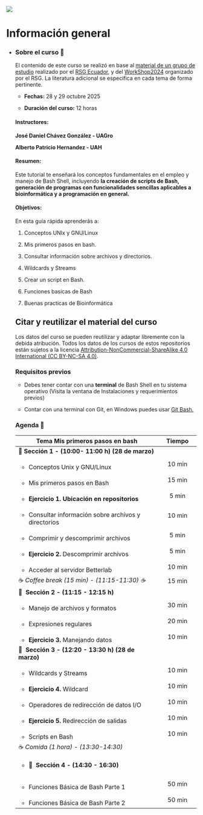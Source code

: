 ::: {layout-ncol="2"}
![](images/cropped-LogoRSG-MX.jpg)
:::

# Información general {.unnumbered}

-   ::: {.panel-tabset group="globalInfo"}
    ### Sobre el curso 📌

    El contenido de este curso se realizó en base al [material de un grupo de estudio](https://github.com/RSG-Ecuador/Grupo-De-Estudio-Linux-Bash) realizado por el [RSG Ecuador](https://rsg-ecuador.github.io/unix.bioinfo.rsgecuador/README.html), y del [WorkShop2024](https://iscb-rsg-mexico.github.io/Workshop_Bash2024/) organizado por el RSG. La literatura adicional se especifica en cada tema de forma pertinente.

    -   **Fechas:** 28 y 29 octubre 2025

    -   **Duración del curso:** 12 horas

    #### **Instructores:**

    **José Daniel Chávez González - UAGro**

    **Alberto Patricio Hernandez - UAH**

    #### **Resumen:**

    Este tutorial te enseñará los conceptos fundamentales en el empleo y manejo de Bash Shell, incluyendo **la creación de scripts de Bash, generación de programas con funcionalidades sencillas aplicables a bioinformática y a programación en general.**

    #### **Objetivos:**

    En esta guía rápida aprenderás a:

    1.  Conceptos UNIx y GNU/Linux

    2.  Mis primeros pasos en bash.

    3.  Consultar información sobre archivos y directorios.

    4.  Wildcards y Streams

    5.  Crear un script en Bash.

    6.  Funciones basicas de Bash

    7.  Buenas practicas de Bioinformática

    ## Citar y reutilizar el material del curso

    Los datos del curso se pueden reutilizar y adaptar libremente con la debida atribución. Todos los datos de los cursos de estos repositorios están sujetos a la licencia [Attribution-NonCommercial-ShareAlike 4.0 International (CC BY-NC-SA 4.0)](https://creativecommons.org/licenses/by-nc-sa/4.0/).

    ### Requisitos previos

    -   Debes tener contar con una **terminal** de Bash Shell en tu sistema operativo (Visita la ventana de Instalaciones y requerimientos previos)

    -   Contar con una terminal con Git, en Windows puedes usar [Git Bash.](https://miguel-mx.github.io/2024-01-24-ccm-unam-swc/)

    ### Agenda 📆 {#agenda}

    +--------------------------------------------------------+---------------+
    | Tema **Mis primeros pasos en bash**                    | Tiempo        |
    +========================================================+:=============:+
    | 🔷 **Sección** **1 - (10:00- 11:00 h) (28 de marzo)**  |               |
    +--------------------------------------------------------+---------------+
    | -   Conceptos Unix y GNU/Linux                         | 10 min        |
    +--------------------------------------------------------+---------------+
    | -   Mis primeros pasos en Bash                         | 15 min        |
    +--------------------------------------------------------+---------------+
    | -   **Ejercicio 1. Ubicación en repositorios**         | 5 min         |
    +--------------------------------------------------------+---------------+
    | -   Consultar información sobre archivos y directorios | 10 min        |
    +--------------------------------------------------------+---------------+
    | -   Comprimir y descomprimir archivos                  | 5 min         |
    +--------------------------------------------------------+---------------+
    | -   **Ejercicio 2.** Descomprimir archivos             | 5 min         |
    +--------------------------------------------------------+---------------+
    | -   Acceder al servidor Betterlab                      | 10 min        |
    +--------------------------------------------------------+---------------+
    | ☕ *Coffee break (15 min) - (11:15-11:30) ☕*          | 15 min        |
    +--------------------------------------------------------+---------------+
    | 🔷  **Sección** **2 - (11:15 - 12:15 h)**              |               |
    +--------------------------------------------------------+---------------+
    | -   Manejo de archivos y formatos                      | 30 min        |
    +--------------------------------------------------------+---------------+
    | -   Expresiones regulares                              | 20 min        |
    +--------------------------------------------------------+---------------+
    | -   **Ejercicio 3.** Manejando datos                   | 10 min        |
    +--------------------------------------------------------+---------------+
    | 🔷  **Sección 3 - (12:20 - 13:30 h) (28 de marzo)**    |               |
    +--------------------------------------------------------+---------------+
    | -   Wildcards y Streams                                | 10 min        |
    +--------------------------------------------------------+---------------+
    | -   **Ejercicio 4.** Wildcard                          | 10 min        |
    +--------------------------------------------------------+---------------+
    | -   Operadores de redirección de datos I/O             | 10 min        |
    +--------------------------------------------------------+---------------+
    | -   **Ejercicio 5.** Redirección de salidas            | 10 min        |
    +--------------------------------------------------------+---------------+
    | -   Scripts en Bash                                    | 10 min        |
    +--------------------------------------------------------+---------------+
    | ☕ *Comida (1 hora) - (13:30-14:30)*                   |               |
    +--------------------------------------------------------+---------------+
    | -   ::: {.panel-tabset group="globalInfo"}             |               |
    |     🔷  **Sección 4 - (14:30 - 16:30)**                |               |
    |     :::                                                |               |
    +--------------------------------------------------------+---------------+
    | -   Funciones Básica de Bash Parte 1                   | 50 min        |
    +--------------------------------------------------------+---------------+
    | -   Funciones Básica de Bash Parte 2                   | 50 min        |
    +--------------------------------------------------------+---------------+
    :::
